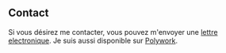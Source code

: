 ## Contact

Si vous désirez me contacter, vous pouvez m'envoyer une [lettre electronique](mailto:mail@nicobachner.com). Je suis aussi disponible sur [Polywork](https://www.polywork.com/nico_b).
